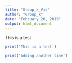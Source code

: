 ```yaml
---
title: "Group_k_Vis"
author: "Group_k"
date: "February 20, 2019"
output: html_document
---
```


This is a test

```r
print('This is a test')

```

```r
print('Adding another line')

```